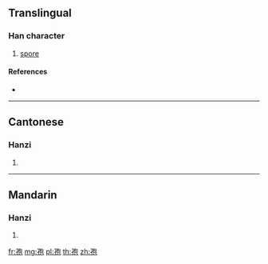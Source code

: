 ==Translingual==

===Han character===
{{Han char|rn=39|rad=子|as=05|sn=8|four=17412|canj=NDPRU|ids=⿰子包}}

# [[spore]]

====References====
* {{Han ref|kx=0279.020|dkj=06964|dj=0547.040|hdz=21014.020|uh=5B62|ud=23394|bh=CC55|bd=52309}}

----

==Cantonese==

===Hanzi===
{{yue-hanzi|jyut=[[baau1]]|y=baau1}}

# {{defn|lang=yue|sort=子05}}

----

==Mandarin==

===Hanzi===
{{cmn-hanzi|pin=[[bāo]] ([[bao1]])|wg=pao<sup>1</sup>}}

# {{defn|lang=cmn|sort=子05}}

[[fr:孢]]
[[mg:孢]]
[[pl:孢]]
[[th:孢]]
[[zh:孢]]